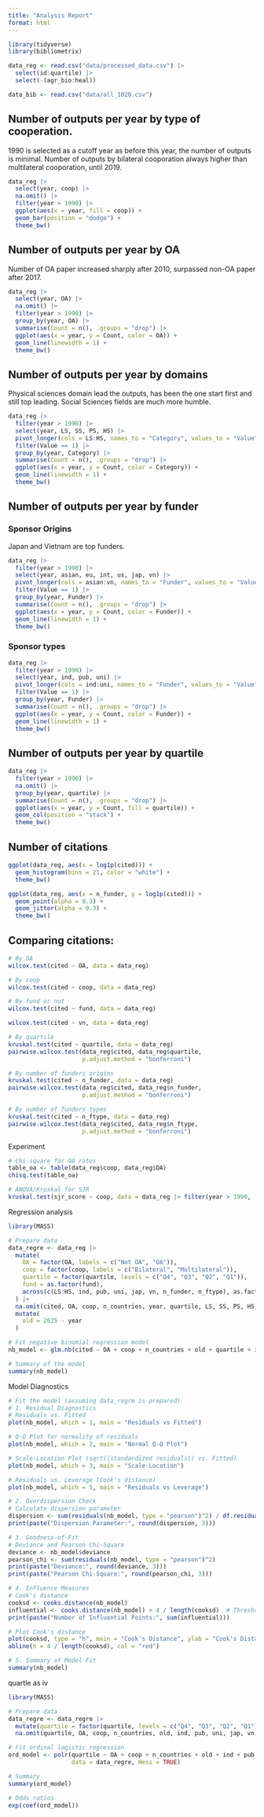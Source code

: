 ```yaml
---
title: "Analysis Report"
format: html
---
```



```r
library(tidyverse)
library(bibliometrix)

data_reg <- read.csv("data/processed_data.csv") |>
  select(id:quartile) |>
  select(-(agr_bio:heal))

data_bib <- read.csv("data/all_1020.csv")
```

## Number of outputs per year by type of cooperation.

1990 is selected as a cutoff year as before this year, the number of outputs is minimal.
Number of outputs by bilateral cooporation always higher than multilateral cooporation, until 2019.

```r
data_reg |> 
  select(year, coop) |>
  na.omit() |> 
  filter(year > 1990) |> 
  ggplot(aes(x = year, fill = coop)) +
  geom_bar(position = "dodge") +
  theme_bw()
```

## Number of outputs per year by OA

Number of OA paper increased sharply after 2010, surpassed non-OA paper after 2017.

```r
data_reg |>
  select(year, OA) |> 
  na.omit() |>
  filter(year > 1990) |>
  group_by(year, OA) |>
  summarise(Count = n(), .groups = "drop") |>
  ggplot(aes(x = year, y = Count, color = OA)) +
  geom_line(linewidth = 1) +
  theme_bw()
```

## Number of outputs per year by domains

Physical sciences domain lead the outputs, has been the one start first and still top leading.
Social Sciences fields are much more humble.

```r
data_reg |>
  filter(year > 1990) |>
  select(year, LS, SS, PS, HS) |>
  pivot_longer(cols = LS:HS, names_to = "Category", values_to = "Value") |>
  filter(Value == 1) |>
  group_by(year, Category) |>
  summarise(Count = n(), .groups = "drop") |>
  ggplot(aes(x = year, y = Count, color = Category)) +
  geom_line(linewidth = 1) +
  theme_bw()
```

## Number of outputs per year by funder

### Sponsor Origins

Japan and Vietnam are top funders.

```r
data_reg |>
  filter(year > 1990) |>
  select(year, asian, eu, int, us, jap, vn) |>
  pivot_longer(cols = asian:vn, names_to = "Funder", values_to = "Value") |>
  filter(Value == 1) |>
  group_by(year, Funder) |>
  summarise(Count = n(), .groups = "drop") |>
  ggplot(aes(x = year, y = Count, color = Funder)) +
  geom_line(linewidth = 1) +
  theme_bw()
```

### Sponsor types


```r
data_reg |>
  filter(year > 1990) |>
  select(year, ind, pub, uni) |>
  pivot_longer(cols = ind:uni, names_to = "Funder", values_to = "Value") |>
  filter(Value == 1) |>
  group_by(year, Funder) |>
  summarise(Count = n(), .groups = "drop") |>
  ggplot(aes(x = year, y = Count, color = Funder)) +
  geom_line(linewidth = 1) +
  theme_bw()
```

## Number of outputs per year by quartile

```r
data_reg |>
  filter(year > 1990) |>
  na.omit() |>
  group_by(year, quartile) |>
  summarise(Count = n(), .groups = "drop") |>
  ggplot(aes(x = year, y = Count, fill = quartile)) +
  geom_col(position = "stack") +
  theme_bw()
```

## Number of citations


```r
ggplot(data_reg, aes(x = log1p(cited))) +
  geom_histogram(bins = 21, color = "white") +
  theme_bw()

ggplot(data_reg, aes(x = n_funder, y = log1p(cited))) +
  geom_point(alpha = 0.3) +
  geom_jitter(alpha = 0.3) +
  theme_bw()
```

## Comparing citations:

```r
# By OA
wilcox.test(cited ~ OA, data = data_reg)

# By coop
wilcox.test(cited ~ coop, data = data_reg)

# By fund or not
wilcox.test(cited ~ fund, data = data_reg)

wilcox.test(cited ~ vn, data = data_reg)

# By quartile
kruskal.test(cited ~ quartile, data = data_reg)
pairwise.wilcox.test(data_reg$cited, data_reg$quartile,
                     p.adjust.method = "bonferroni")

# By number of funders origins
kruskal.test(cited ~ n_funder, data = data_reg)
pairwise.wilcox.test(data_reg$cited, data_reg$n_funder,
                     p.adjust.method = "bonferroni")

# By number of funders types
kruskal.test(cited ~ n_ftype, data = data_reg)
pairwise.wilcox.test(data_reg$cited, data_reg$n_ftype,
                     p.adjust.method = "bonferroni")
```

Experiment


```r
# Chi-square for OA rates
table_oa <- table(data_reg$coop, data_reg$OA)
chisq.test(table_oa)

# ANOVA/Kruskal for SJR
kruskal.test(sjr_score ~ coop, data = data_reg |> filter(year > 1990, !is.na(sjr_score)))
```

Regression analysis

```r
library(MASS)

# Prepare data
data_regre <- data_reg |> 
  mutate(
    OA = factor(OA, labels = c("Not OA", "OA")),
    coop = factor(coop, labels = c("Bilateral", "Multilateral")),
    quartile = factor(quartile, levels = c("Q4", "Q3", "Q2", "Q1")),
    fund = as.factor(fund),
    across(c(LS:HS, ind, pub, uni, jap, vn, n_funder, n_ftype), as.factor)
  ) |> 
  na.omit(cited, OA, coop, n_countries, year, quartile, LS, SS, PS, HS, ind, pub, uni, jap, vn, n_ftype) |> 
  mutate(
    old = 2025 - year
  )

# Fit negative binomial regression model
nb_model <- glm.nb(cited ~ OA + coop + n_countries + old + quartile + ind + pub + uni + jap + vn, data = data_regre)

# Summary of the model
summary(nb_model)
```


Model Diagnostics


```r
# Fit the model (assuming data_regre is prepared)
# 1. Residual Diagnostics
# Residuals vs. Fitted
plot(nb_model, which = 1, main = "Residuals vs Fitted")

# Q-Q Plot for normality of residuals
plot(nb_model, which = 2, main = "Normal Q-Q Plot")

# Scale-Location Plot (sqrt(|standardized residuals|) vs. Fitted)
plot(nb_model, which = 3, main = "Scale-Location")

# Residuals vs. Leverage (Cook's distance)
plot(nb_model, which = 5, main = "Residuals vs Leverage")

# 2. Overdispersion Check
# Calculate dispersion parameter
dispersion <- sum(residuals(nb_model, type = "pearson")^2) / df.residual(nb_model)
print(paste("Dispersion Parameter:", round(dispersion, 3)))

# 3. Goodness-of-Fit
# Deviance and Pearson Chi-Square
deviance <- nb_model$deviance
pearson_chi <- sum(residuals(nb_model, type = "pearson")^2)
print(paste("Deviance:", round(deviance, 3)))
print(paste("Pearson Chi-Square:", round(pearson_chi, 3)))

# 4. Influence Measures
# Cook's distance
cooksd <- cooks.distance(nb_model)
influential <- cooks.distance(nb_model) > 4 / length(cooksd)  # Threshold: 4/n
print(paste("Number of Influential Points:", sum(influential)))

# Plot Cook's distance
plot(cooksd, type = "h", main = "Cook's Distance", ylab = "Cook's Distance")
abline(h = 4 / length(cooksd), col = "red")

# 5. Summary of Model Fit
summary(nb_model)
```


quartle as iv


```r
library(MASS)

# Prepare data
data_regre <- data_regre |>
  mutate(quartile = factor(quartile, levels = c("Q4", "Q3", "Q2", "Q1"), ordered = TRUE)) |>
  na.omit(quartile, OA, coop, n_countries, old, ind, pub, uni, jap, vn)

# Fit ordinal logistic regression
ord_model <- polr(quartile ~ OA + coop + n_countries + old + ind + pub + uni + jap + vn, 
                  data = data_regre, Hess = TRUE)

# Summary
summary(ord_model)

# Odds ratios
exp(coef(ord_model))
```


